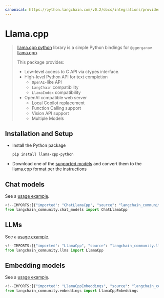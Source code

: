 ```yaml
---
canonical: https://python.langchain.com/v0.2/docs/integrations/providers/llamacpp/
---
```


# Llama.cpp

>[llama.cpp python](https://github.com/abetlen/llama-cpp-python) library is a simple Python bindings for `@ggerganov`
>[llama.cpp](https://github.com/ggerganov/llama.cpp).
>
>This package provides:
>
> - Low-level access to C API via ctypes interface.
> - High-level Python API for text completion
>   - `OpenAI`-like API
>   - `LangChain` compatibility
>   - `LlamaIndex` compatibility
> - OpenAI compatible web server
>   - Local Copilot replacement
>   - Function Calling support
>   - Vision API support
>   - Multiple Models

## Installation and Setup

- Install the Python package
  ```bash
  pip install llama-cpp-python
  ````
- Download one of the [supported models](https://github.com/ggerganov/llama.cpp#description) and convert them to the llama.cpp format per the [instructions](https://github.com/ggerganov/llama.cpp)


## Chat models

See a [usage example](/docs/integrations/chat/llamacpp).

```python
<!--IMPORTS:[{"imported": "ChatLlamaCpp", "source": "langchain_community.chat_models", "docs": "https://api.python.langchain.com/en/latest/chat_models/langchain_community.chat_models.llamacpp.ChatLlamaCpp.html", "title": "Llama.cpp"}]-->
from langchain_community.chat_models import ChatLlamaCpp
```

## LLMs

See a [usage example](/docs/integrations/llms/llamacpp).

```python
<!--IMPORTS:[{"imported": "LlamaCpp", "source": "langchain_community.llms", "docs": "https://api.python.langchain.com/en/latest/llms/langchain_community.llms.llamacpp.LlamaCpp.html", "title": "Llama.cpp"}]-->
from langchain_community.llms import LlamaCpp
```

## Embedding models

See a [usage example](/docs/integrations/text_embedding/llamacpp).

```python
<!--IMPORTS:[{"imported": "LlamaCppEmbeddings", "source": "langchain_community.embeddings", "docs": "https://api.python.langchain.com/en/latest/embeddings/langchain_community.embeddings.llamacpp.LlamaCppEmbeddings.html", "title": "Llama.cpp"}]-->
from langchain_community.embeddings import LlamaCppEmbeddings
```